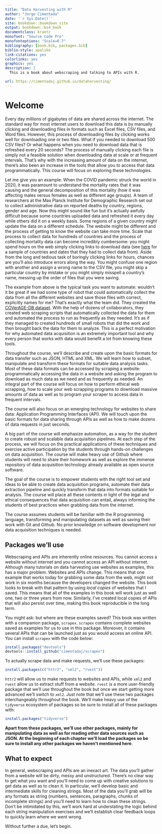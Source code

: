 ```yaml
---
title: "Data Harvesting with R"
author: "Jorge Cimentada"
date: '`r Sys.Date()`'
site: bookdown::bookdown_site
output: bookdown::bs4_book
documentclass: krantz
monofont: "Source Code Pro"
monofontoptions: "Scale=0.7"
bibliography: [book.bib, packages.bib]
biblio-style: apalike
link-citations: yes
colorlinks: yes
graphics: yes
description: |
  This is a book about webscraping and talking to APIs with R.

url: https://cimentadaj.github.io/dataharvesting/
---
```


# Welcome

Every day millions of gigabytes of data are shared across the internet. The standard way for most internet users to download this data is by manually clicking and downloading files in formats such as Excel files, CSV files, and Word files. However, this process of downloading  files by clicking works well for downloading one or two files. What if you needed to download 500 CSV files? Or what happens when you need to download data that is refreshed every 20 seconds? The process of manually clicking each file is simply not a feasible solution when downloading data at scale or at frequent intervals. That’s why with the increasing amount of data on the internet, there’s also been an increase in the tools that allow you to access that data programmatically. This course will focus on exploring these technologies.

Let me give you an example. When the COVID pandemic struck the world in 2020, it was paramount to understand the mortality rates that it was causing and the general decomposition of this mortality (how it was affecting males versus females as well as different age groups). A team of researchers at the Max Planck Institute for Demographic Research set out to collect administrative data on reported deaths by country, regions, gender and age. Now this might sound like fun but it's actually awfully difficult because some countries uploaded data and refreshed it every day while others did it on a weekly basis. Some regions of a given country might update the data on a different schedule. The website might be different and the process of getting to know the website can take more time. Scale that process to collect data for hundreds of countries and the process of collecting mortality data can become incredibly cumbersome: you might spend hours on the web simply clicking links to download data (see [here](https://timriffe.github.io/covid_age/DataAvail.html) for a sample of countries and dates that they had to collect data from). Aside from the long and tedious task of boringly clicking links for hours, chances are you'll also introduce errors along the way. You might confuse one region with another and assign a wrong name to the CSV file, you might skip a particular country by mistake or you might simply misspell a country's name, messing up the order of files that you were saving.

The example from above is the typical task you want to automate: wouldn't it be great if we had some type of robot that could automatically collect the data from all the different websites and save those files with correct, explicitly names for me? That's exactly what the team did. They created the [COVerAGE-DB dataset](https://academic.oup.com/ije/article/50/2/390/6277233). With the help of dozens of collaborators, they created web scraping scripts that automatically collected the data for them and automated the process to run as frequently as they needed. It's as if they managed to created hundreds of small robots that did the work and then brought back the data for them to analyze. This is a perfect motivation for why automated data acquisition is an extremely important tool and why every person that works with data would benefit a lot from knowing these tools.

Throughout the course, we’ll describe and create upon the basic formats for data transfer such as JSON, HTML and XML. We will learn how to subset, manipulate and transform these formats for suitable data analysis tasks. Most of these data formats can be accessed by scraping a website: programmatically accessing the data in a website and asking the program to download as much data as we need and as frequently as needed. An integral part of the course will focus on how to perform ethical web scrapping, how to scale your web scrapping programs to download massive amounts of data as well as to program your scraper to access data in frequent intervals.

The course will also focus on an emerging technology for websites to share data: Application Programming Interfaces (API). We will touch upon the basic formats for data sharing through APIs as well as how to make dozens of data requests in just seconds.

A big part of the course will emphasize automation, as a way for the student to create robust and scalable data acquisition pipelines. At each step of the process, we will focus on the practical applications of these techniques and exercise active participation by the students through hands-on challenges on data acquisition. The course will make heavy use of Github where students will need to share their homework as well as explore the immense repository of data acquisition technology already available as open source software.

The goal of the course is to empower students with the right tool set and ideas to be able to create data acquisition programs, automate their data extraction pipeline and quickly transform that data into formats suitable for analysis. The course will place all these contents in light of the legal and ethical consequences that data acquisition can entail, always informing the students of best practices when grabbing data from the internet.

::: {.rmdnote}
The course assumes students will be familiar with the R programming language, transforming and manipulating datasets as well as saving their work with Git and Github. No prior knowledge on software development nor data acquisition techniques is needed.
:::

## Packages we'll use {#packages-used}

Webscraping and APIs are inherently online resources. You cannot access a website without internet and you cannot access an API without internet. Although many tutorials on data harvesting use websites as examples, this has a major problem. Websites and APIs change. This means that one example that works today for grabbing some data from the web, might not work in six months because the developers changed the website. This book looks to break with that pattern by using *local copies* of websites that I saved. This means that all of the examples in this book will work just as well one, two or three years from now. Similarly, I've created local copies of APIs that will also persist over time, making this book reproducible in the long term.

You might ask: but where are these examples saved? This book was written with a companion package, `scrapex`. `scrapex` contains complete websites saved as examples for us to use in this package. Moreover, it contains several APIs that can be launched just as you would access an online API. You can install `scrapex` with the code below:

```r
install.packages("devtools")
devtools::install_github("cimentadaj/scrapex")
```

To actually scrape data and make requests, we'll use these packages:

```r
install.packages(c("httr2", "xml2", "rvest"))
```

`httr2` will allow us to make requests to websites and APIs, while `xml2` and `rvest` allow us to extract stuff from a website. `rvest` is a more user-friendly package that we'll use throughout the book but once we start getting more advanced we'll switch to `xml2`. Just note that we'll use these two packages interchangeably throughout the book. We'll make heavy use of the `tidyverse` ecosystem of packages so be sure to install all of these packages with:

```r
install.packages("tidyverse")
```

**Apart from these packages, we'll use other packages, mainly for manipulating data as well as for reading other data sources such as JSON. At the beginning of each chapter we'll load the packages so be sure to install any other packages we haven't mentioned here**.

## What to expect

In general, webscraping and APIs are an inexact art. The data you'll gather from a website will be dirty, messy and unstructured. There's no clear way to get what you want and you'll need to come up with creative solutions to get data as well as to clean it. In particular, we'll develop basic and intermediate skills for cleaning strings. Most of the data you'll grab will be any formats as string (numbers, sentences, paragraphs, chunks of incomplete strings) and you'll need to learn how to clean these strings. Don't be intimidated by this, we'll work hard at understating the logic behind each string manipulation exercises and we'll establish clear feedback loops to quickly learn where we went wrong.

Without further a due, let's begin.